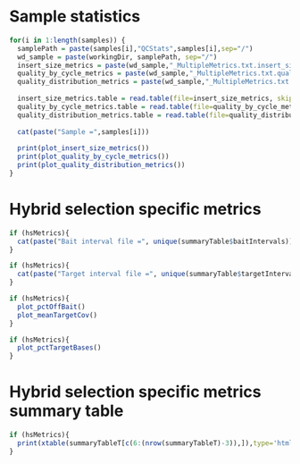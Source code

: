 Sample statistics
========================================================

```r
for(i in 1:length(samples)) {
  samplePath = paste(samples[i],"QCStats",samples[i],sep="/")
  wd_sample = paste(workingDir, samplePath, sep="/")
  insert_size_metrics = paste(wd_sample,"_MultipleMetrics.txt.insert_size_metrics", sep="")
  quality_by_cycle_metrics = paste(wd_sample,"_MultipleMetrics.txt.quality_by_cycle_metrics", sep="")
  quality_distribution_metrics = paste(wd_sample,"_MultipleMetrics.txt.quality_distribution_metrics", sep="")
  
  insert_size_metrics.table = read.table(file=insert_size_metrics, skip=10, head=TRUE)
  quality_by_cycle_metrics.table = read.table(file=quality_by_cycle_metrics, head=TRUE)
  quality_distribution_metrics.table = read.table(file=quality_distribution_metrics, head=TRUE)
  
  cat(paste("Sample =",samples[i]))
  
  print(plot_insert_size_metrics())
  print(plot_quality_by_cycle_metrics())
  print(plot_quality_distribution_metrics())
}
```

Hybrid selection specific metrics
========================================================
```r
if (hsMetrics){
  cat(paste("Bait interval file =", unique(summaryTable$baitIntervals)))
}
```
```r
if (hsMetrics){
  cat(paste("Target interval file =", unique(summaryTable$targetIntervals)))
}
```

```r
if (hsMetrics){
  plot_pctOffBait()
  plot_meanTargetCov()
}
```

```r
if (hsMetrics){
  plot_pctTargetBases()
}
```

Hybrid selection specific metrics summary table
========================================================

```r
if (hsMetrics){
  print(xtable(summaryTableT[c(6:(nrow(summaryTableT)-3)),]),type='html')
}
```